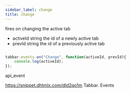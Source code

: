 ```yaml
---
sidebar_label: change
title: change
---
```



          


<Short>

fires on changing the active tab


</Short>



- activeId		string		the id of a newly active tab
- prevId 		string		the id of a previously active tab


~~~js

tabbar.events.on("Change", function(activeId, prevId){
    console.log(activeId);
});


~~~
 api_event

<Descr>



</Descr>


 https://snippet.dhtmlx.com/dld2qo1m	Tabbar. Events

